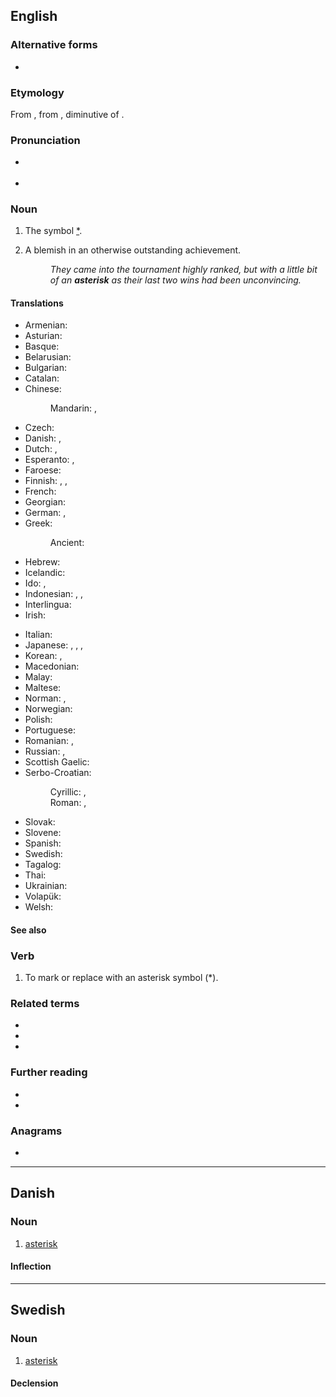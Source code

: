 {{also|Asterix}}
==English==

===Alternative forms===
* {{l|en|asterisc}}

===Etymology===
From {{etyl|LL.|en}} {{m|la|asteriscus}}, from {{etyl|grc|en}} {{m|grc|ἀστερίσκος||a little star, asterisk, used in manuscripts to mark passages}}, diminutive of {{m|grc|ἀστήρ||a star}}.

===Pronunciation===
* {{a|RP}} {{IPA|/ˈæstəɹɪsk/|lang=en}}
* {{audio|en-us-asterisk.ogg|Audio (US)|lang=en}}

===Noun===
{{en-noun}}

# The symbol [[*]].
# {{lb|en|sports|US}} A blemish in an otherwise outstanding achievement.
#: ''They came into the tournament highly ranked, but with a little bit of an '''asterisk''' as their last two wins had been unconvincing.''

====Translations====
{{trans-top|symbol used to highlight words or sentences}}
* Armenian: {{t+|hy|աստղանիշ}}
* Asturian: {{t|ast|asteriscu|m}}
* Basque: {{t|eu|istartxo}}
* Belarusian: {{t|be|зо́рачка|f|sc=Cyrl}}
* Bulgarian: {{t|bg|зве́здичка|f|sc=Cyrl}}
* Catalan: {{t+|ca|asterisc|m}}
* Chinese:
*: Mandarin: {{t+|cmn|星號|sc=Hani}}, {{t+|cmn|星号|tr=xīnghào|sc=Hani}}
* Czech: {{t+|cs|hvězdička|f}}
* Danish: {{t|da|asterisk}}, {{t+|da|stjerne}}
* Dutch: {{t+|nl|asterisk|f}}, {{t+|nl|sterretje|n}}
* Esperanto: {{t|eo|steleto}}, {{t|eo|asterisko}}
* Faroese: {{t|fo|asteriksur|m}}
* Finnish: {{t+|fi|asteriski}}, {{t+|fi|tähti}}, {{t|fi|[[tähti]]-[[merkki]]}}
* French: {{t+|fr|astérisque|m}}
* Georgian: {{t|ka|ვარსკვლავი|sc=Geor}}
* German: {{t+|de|Sternchen|n}}, {{t+|de|Asterisk|m}}
* Greek: {{t+|el|αστερίσκος|m|sc=Grek}}
*: Ancient: {{t|grc|ἀστερίσκος|m}}
* Hebrew: {{t|he|כּוֹכָבִית|f|tr=kokhavít|sc=Hebr}}
* Icelandic: {{t+|is|stjörnumerki|n}}
* Ido: {{t+|io|steleto}}, {{t+|io|asterisko}}
* Indonesian: {{t|id|tanda bintang}}, {{t+|id|bintang}}, {{t|id|asterik}}
* Interlingua: {{t|ia|asterisco}}
* Irish: {{t+|ga|réalta|f}}
{{trans-mid}}
* Italian: {{t+|it|asterisco|m}}
* Japanese: {{t+|ja|アスタリスク|tr=asutarisuku}}, {{t|ja|星印|tr=ほしじるし, hoshi jirushi}}, {{t|ja|星号|tr=せいごう, seigō}}, {{t|ja|スター|tr=sutā|sc=Jpan}}
* Korean: {{t+|ko|별표}}, {{t|ko|애스터리스크}}
* Macedonian: {{t|mk|ѕвездичка|f|sc=Cyrl}}
* Malay: {{t|ms|tanda bintang}}
* Maltese: {{t|mt|asteriks}}
* Norman: {{t|nrf|astérisque|m}}, {{t|nrf|êtaile|f}}
* Norwegian: {{t+|no|asterisk}}
* Polish: {{t+|pl|gwiazdka|f}}
* Portuguese: {{t+|pt|asterisco|m}}
* Romanian: {{t+|ro|asterisc|n}}, {{t+|ro|steluță|f}}
* Russian: {{t+|ru|звёздочка|f}}, {{t+|ru|астери́ск|m}}
* Scottish Gaelic: {{t|gd|reul|f}}
* Serbo-Croatian:
*: Cyrillic: {{t|sh|звездица|f}}, {{t|sh|астериск|m}}
*: Roman: {{t+|sh|zvezdica|f}}, {{t+|sh|asterisk|m}}
* Slovak: {{t|sk|hviezdička|f}}
* Slovene: {{t|sl|zvezdica|f}}
* Spanish: {{t+|es|asterisco|m}}
* Swedish: {{t+|sv|asterisk|c}}
* Tagalog: {{t|tl|talantanda}}
* Thai: {{t+|th|ดอกจัน}}
* Ukrainian: {{t|uk|зі́рочка|f|sc=Cyrl}}
* Volapük: {{t+|vo|stelül}}
* Welsh: {{t+|cy|seren|f}}
{{trans-bottom}}

====See also====
{{typography marks}}

===Verb===
{{en-verb}}

# {{lb|en|transitive}} To mark or replace with an asterisk symbol (*).

===Related terms===
* {{l|en|aster}}
* {{l|en|asterism}}
* {{l|en|asteroid}}

===Further reading===
* {{R:Webster 1913}}
* {{R:Century 1911}}

===Anagrams===
* {{anagrams|en|a=aeikrsst|sarkiest|skaiters}}

----

==Danish==
{{wikipedia|lang=da}}

===Noun===
{{da-noun|en|er}}

# [[#English|asterisk]]

====Inflection====
{{da-noun-infl|en|er}}

----

==Swedish==

===Noun===
{{sv-noun|c}}

# [[#English|asterisk]]

====Declension====
{{sv-infl-noun-c-er}}